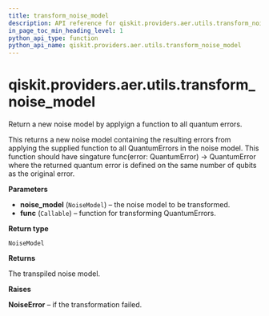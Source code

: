 ```yaml
---
title: transform_noise_model
description: API reference for qiskit.providers.aer.utils.transform_noise_model
in_page_toc_min_heading_level: 1
python_api_type: function
python_api_name: qiskit.providers.aer.utils.transform_noise_model
---
```


<span id="qiskit-providers-aer-utils-transform-noise-model" />

# qiskit.providers.aer.utils.transform\_noise\_model

<Function id="qiskit.providers.aer.utils.transform_noise_model" isDedicatedPage={true} github="https://github.com/qiskit/qiskit-aer/tree/stable/0.10/qiskit/providers/aer/utils/noise_transformation.py" signature="transform_noise_model(noise_model, func)">
  Return a new noise model by applyign a function to all quantum errors.

  This returns a new noise model containing the resulting errors from applying the supplied function to all QuantumErrors in the noise model. This function should have singature func(error: QuantumError) -> QuantumError where the returned quantum error is defined on the same number of qubits as the original error.

  **Parameters**

  *   **noise\_model** (`NoiseModel`) – the noise model to be transformed.
  *   **func** (`Callable`) – function for transforming QuantumErrors.

  **Return type**

  `NoiseModel`

  **Returns**

  The transpiled noise model.

  **Raises**

  **NoiseError** – if the transformation failed.
</Function>

